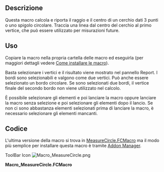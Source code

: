 <languages/>
<div class="mw-translate-fuzzy">
{{Macro/it
|Name=Macro MeasureCircle
|Icon=Macro_MeasureCircle.png
|Translate=Misura cerchio
|Description=Calcola il raggio di un cerchio da 3 punti o da uno spigolo circolare
|Author=galou_breizh
|Version=1.0
|Date=2016-04-08
|FCVersion=All
|Download=[https://www.freecadweb.org/wiki/images/b/bd/Macro_MeasureCircle.png ToolBar Icon]
}}
</div>

<span id="Description"></span>
==Descrizione==

Questa macro calcola e riporta il raggio e il centro di un cerchio dati 3 punti o uno spigolo circolare.
Traccia una linea dal centro del cerchio al primo vertice, che può essere utilizzato per misurazioni future.

{{Codeextralink|https://raw.githubusercontent.com/FreeCAD/FreeCAD-macros/master/Information/MeasureCircle.FCMacro}}

<span id="How_To_Use"></span>
== Uso ==

Copiare la macro nella propria cartella delle macro ed eseguirla (per maggiori dettagli vedere [[How to install macros/it|Come installare le macro]]).

Basta selezionare i vertici e il risultato viene mostrato nel pannello Report.
I bordi sono selezionabili e valgono come due vertici.
Può anche essere selezionato un bordo circolare.
Se sono selezionati due bordi, il vertice finale del secondo bordo non viene utilizzato nel calcolo.

È possibile selezionare gli elementi e poi lanciare la macro oppure lanciare la macro senza selezione e poi selezionare gli elementi dopo il lancio.
Se non ci sono abbastanza elementi selezionati prima di lanciare la macro, è necessario selezionare gli elementi mancanti.

<span id="Code"></span>
== Codice ==

L'ultima versione della macro si trova in [https://raw.githubusercontent.com/FreeCAD/FreeCAD-macros/master/Information/MeasureCircle.FCMacro MeasureCircle.FCMacro] ma il modo più semplice per installare questa macro è tramite [[Std_AddonMgr/it|Addon Manager]].

ToolBar Icon [[Image:Macro_MeasureCircle.png]]

'''Macro_MeasureCircle.FCMacro'''

{{clear}}